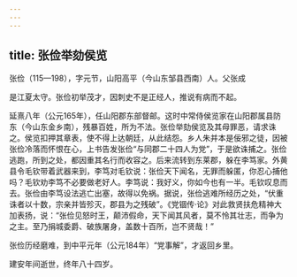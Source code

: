 ```yaml
---
---
---
```

title: 张俭举劾侯览
---



张俭（115—198），字元节，山阳高平（今山东邹县西南）人。父张成

是江夏太守。张俭初举茂才，因刺史不是正经人，推说有病而不起。

延熹八年（公元165年），任山阳郡东部督邮。这时中常侍侯览家在山阳郡属县防东（今山东金乡南），残暴百姓，所为不法。张俭举劾侯览及其母罪恶，请求诛之。侯览扣押其章表，使不得上达朝廷，从此结怨。乡人朱并本是佞邪之徒，因被张俭冷落而怀恨在心，上书告发张俭“与同郡二十四人为党”，于是欲诛捕之。张俭逃跑，所到之处，都因重其名行而收容之。后来流转到东莱郡，躲在李笃家。外黄县令毛钦带着武器来到，李笃对毛钦说：张俭天下闻名，无罪而躲匿，你忍心捕他吗？毛钦劝李笃不必要做老好人。李笃说：我好义，你如今也有一半。毛钦叹息而去。张俭由李笃设法逃亡出塞，故得以免祸。据说，张俭逃难所经历之处，“伏重诛者以十数，宗亲并皆殄灭，郡县为之残破”。《党锢传·论》对此救贤扶危精神大加表扬，说：“张俭见怒时王，颠沛假命，天下闻其风者，莫不怜其壮志，而争为之主。至乃捐城委爵、破族屠身，盖数十百所，岂不贤哉！”

张俭历经磨难，到中平元年（公元184年）“党事解”，才返回乡里。

建安年间逝世，终年八十四岁。